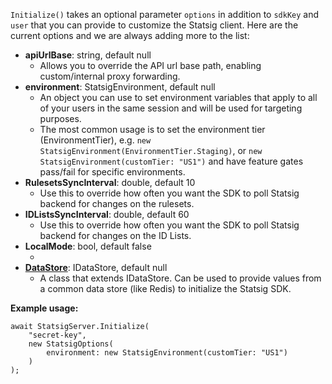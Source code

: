 
`Initialize()` takes an optional parameter `options` in addition to `sdkKey` and `user` that you can provide to customize the Statsig client. Here are the current options and we are always adding more to the list:

- **apiUrlBase**: string, default null
  - Allows you to override the API url base path, enabling custom/internal proxy forwarding.
- **environment**: StatsigEnvironment, default null
  - An object you can use to set environment variables that apply to all of your users in the same session and will be used for targeting purposes.
  - The most common usage is to set the environment tier (EnvironmentTier), e.g. `new StatsigEnvironment(EnvironmentTier.Staging)`, or `new StatsigEnvironment(customTier: "US1")`
    and have feature gates pass/fail for specific environments.
- **RulesetsSyncInterval**: double, default 10
  - Use this to override how often you want the SDK to poll Statsig backend for changes on the rulesets.
- **IDListsSyncInterval**: double, default 60
  - Use this to override how often you want the SDK to poll Statsig backend for changes on the ID Lists.
- **LocalMode**: bool, default false
  - <LocalModeSnippet type="server" />
- [**DataStore**](#data-store): IDataStore, default null
  - A class that extends IDataStore. Can be used to provide values from a common data store (like Redis) to initialize the Statsig SDK.

**Example usage:**

```
await StatsigServer.Initialize(
    "secret-key",
    new StatsigOptions(
        environment: new StatsigEnvironment(customTier: "US1")
    )
);
```